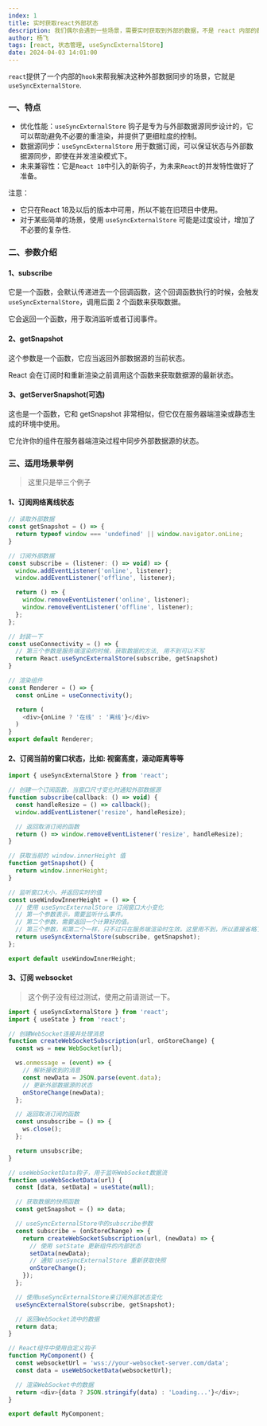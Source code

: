 ```yaml
---
index: 1
title: 实时获取react外部状态
description: 我们偶尔会遇到一些场景，需要实时获取到外部的数据，不是 react 内部的数据管理的，比如网络是否在线，window 内部高度等等。react 提供了一个内部 hook 来帮我们处理这个问题。
author: 杨飞
tags: [react, 状态管理, useSyncExternalStore]
date: 2024-04-03 14:01:00
---
```


`react`提供了一个内部的`hook`来帮我解决这种外部数据同步的场景，它就是`useSyncExternalStore`.

### 一、特点

- 优化性能：`useSyncExternalStore` 钩子是专为与外部数据源同步设计的，它可以帮助避免不必要的重渲染，并提供了更细粒度的控制。
- 数据源同步：`useSyncExternalStore` 用于数据订阅，可以保证状态与外部数据源同步，即使在并发渲染模式下。
- 未来兼容性：它是`React 18`中引入的新钩子，为未来`React`的并发特性做好了准备。

注意：

- 它只在React 18及以后的版本中可用，所以不能在旧项目中使用。
- 对于某些简单的场景，使用 `useSyncExternalStore` 可能是过度设计，增加了不必要的复杂性.

### 二、参数介绍

#### 1、subscribe

它是一个函数，会默认传递进去一个回调函数，这个回调函数执行的时候，会触发`useSyncExternalStore`，调用后面 2 个函数来获取数据。

它会返回一个函数，用于取消监听或者订阅事件。

#### 2、getSnapshot

这个参数是一个函数，它应当返回外部数据源的当前状态。

React 会在订阅时和重新渲染之前调用这个函数来获取数据源的最新状态。

#### 3、getServerSnapshot(可选)

这也是一个函数，它和 getSnapshot 非常相似，但它仅在服务器端渲染或静态生成的环境中使用。

它允许你的组件在服务器端渲染过程中同步外部数据源的状态。


### 三、适用场景举例
> 这里只是举三个例子

#### 1、订阅网络离线状态

  ```javascript
  // 读取外部数据
  const getSnapshot = () => {
    return typeof window === 'undefined' || window.navigator.onLine;
  }

  // 订阅外部数据
  const subscribe = (listener: () => void) => {
    window.addEventListener('online', listener);
    window.addEventListener('offline', listener);

    return () => {
      window.removeEventListener('online', listener);
      window.removeEventListener('offline', listener);
    };
  };

  // 封装一下
  const useConnectivity = () => {
    // 第三个参数是服务端渲染的时候，获取数据的方法, 用不到可以不写
    return React.useSyncExternalStore(subscribe, getSnapshot)
  }

  // 渲染组件
  const Renderer = () => {
    const onLine = useConnectivity();

    return (
      <div>{onLine ? '在线' : '离线'}</div>
    )
  }
  export default Renderer;
  ```

#### 2、订阅当前的窗口状态，比如: 视窗高度，滚动距离等等

  ```javascript
  import { useSyncExternalStore } from 'react';

  // 创建一个订阅函数，当窗口尺寸变化时通知外部数据源
  function subscribe(callback: () => void) {
    const handleResize = () => callback();
    window.addEventListener('resize', handleResize);

    // 返回取消订阅的函数
    return () => window.removeEventListener('resize', handleResize);
  }

  // 获取当前的 window.innerHeight 值
  function getSnapshot() {
    return window.innerHeight;
  }

  // 监听窗口大小，并返回实时的值
  const useWindowInnerHeight = () => {
    // 使用 useSyncExternalStore 订阅窗口大小变化
    // 第一个参数表示，需要监听什么事件。
    // 第二个参数，需要返回一个计算好的值。
    // 第三个参数，和第二个一样，只不过只在服务端渲染时生效。这里用不到，所以直接省略了。
    return useSyncExternalStore(subscribe, getSnapshot);
  };

  export default useWindowInnerHeight;
  ```

#### 3、订阅 websocket
> 这个例子没有经过测试，使用之前请测试一下。

  ```javascript
  import { useSyncExternalStore } from 'react';
  import { useState } from 'react';

  // 创建WebSocket连接并处理消息
  function createWebSocketSubscription(url, onStoreChange) {
    const ws = new WebSocket(url);

    ws.onmessage = (event) => {
      // 解析接收到的消息
      const newData = JSON.parse(event.data);
      // 更新外部数据源的状态
      onStoreChange(newData);
    };

    // 返回取消订阅的函数
    const unsubscribe = () => {
      ws.close();
    };

    return unsubscribe;
  }

  // useWebSocketData钩子，用于监听WebSocket数据流
  function useWebSocketData(url) {
    const [data, setData] = useState(null);

    // 获取数据的快照函数
    const getSnapshot = () => data;

    // useSyncExternalStore中的subscribe参数
    const subscribe = (onStoreChange) => {
      return createWebSocketSubscription(url, (newData) => {
        // 使用 setState 更新组件的内部状态
        setData(newData);
        // 通知 useSyncExternalStore 重新获取快照
        onStoreChange();
      });
    };

    // 使用useSyncExternalStore来订阅外部状态变化
    useSyncExternalStore(subscribe, getSnapshot);

    // 返回WebSocket流中的数据
    return data;
  }

  // React组件中使用自定义钩子
  function MyComponent() {
    const websocketUrl = 'wss://your-websocket-server.com/data';
    const data = useWebSocketData(websocketUrl);

    // 渲染WebSocket中的数据
    return <div>{data ? JSON.stringify(data) : 'Loading...'}</div>;
  }

  export default MyComponent;
  ```
